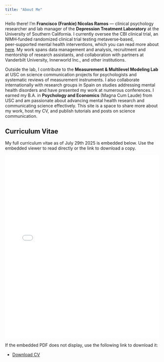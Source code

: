 ```yaml
---
title: "About Me"
---
```




Hello there! I'm **Francisco (Frankie) Nicolas Ramos** — clinical psychology researcher and lab manager of the **Depression Treatment Laboratory** at the University of Southern California. I currently oversee the CBI clinical trial, an NIMH‑funded randomized clinical trial testing metaverse‑based, peer‑supported mental health interventions, which you can read more about [here](https://clinicaltrials.gov/study/NCT06418997). My work spans data management and analysis, recruitment and mentorship of research assistants, and collaboration with partners at Vanderbilt University, Innerworld Inc., and other institutions.

Outside the lab, I contribute to the **Measurement & Multilevel Modeling Lab** at USC on science communication projects for psychologists and systematic reviews of measurement instruments. I also collaborate internationally with research groups in Spain on studies addressing mental health disorders and have presented my work at numerous conferences. I earned my B.A. in **Psychology and Economics** (Magna Cum Laude) from USC and am passionate about advancing mental health research and communicating science effectively. This site is a space to share more about my work, host my CV, and publish tutorials and posts on science communication.

## Curriculum Vitae

My full curriculum vitae as of July 29th 2025 is embedded below. Use the embedded viewer to read directly or the link to download a copy.

<div style="margin-top:1em; margin-bottom:1em;">
<iframe src="cv.pdf" style="width:100%; height:600px; border:none;">Your browser does not support iframes.</iframe>
</div>

If the embedded PDF does not display, use the following link to download it:

- [Download CV](cv.pdf)
